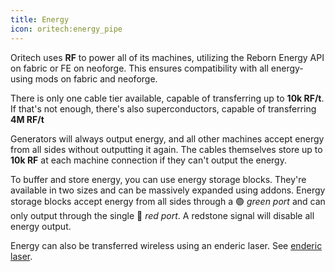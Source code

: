 ```yaml
---
title: Energy
icon: oritech:energy_pipe
---
```


Oritech uses **RF** to power all of its machines, utilizing the Reborn Energy API on fabric or FE on neoforge.
This ensures compatibility with all energy-using mods on fabric and neoforge.

There is only one cable tier available, capable of transferring up to **10k RF/t**. If that's not enough, there's also superconductors, capable of transferring **4M RF/t**

Generators will always output energy, and all other machines accept energy from all sides without outputting it again.
The cables themselves store up to **10k RF** at each machine connection if they can't output the energy.

To buffer and store energy, you can use energy storage blocks. They're available in two sizes and can be massively expanded using addons.
Energy storage blocks accept energy from all sides through a 🟢 *green port* and can only output through the single 🔴 *red port*. A redstone signal will disable all energy output.

<ModAsset location="oritech:small_storage_block" />

Energy can also be transferred wireless using an enderic laser. See [enderic laser](../interaction/enderic_laser).

<ModAsset location="oritech:enderic_laser" />
